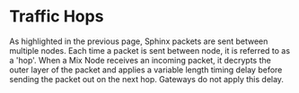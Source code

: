 # Traffic Hops
As highlighted in the previous page, Sphinx packets are sent between multiple nodes. Each time a packet is sent between node, it is referred to as a 'hop'. When a Mix Node receives an incoming packet, it decrypts the outer layer of the packet and applies a variable length timing delay before sending the packet out on the next hop. Gateways do not apply this delay.
